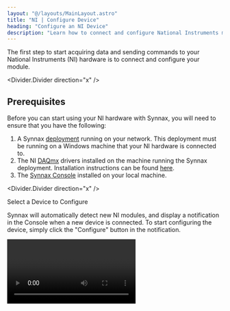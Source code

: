 ```yaml
---
layout: "@/layouts/MainLayout.astro"
title: "NI | Configure Device"
heading: "Configure an NI Device"
description: "Learn how to connect and configure National Instruments modules."
---
```



The first step to start acquiring data and sending commands to your 
National Instruments (NI) hardware is to connect and configure your module.

<Divider.Divider direction="x" />

## Prerequisites

Before you can start using your NI hardware with Synnax, you will need to 
ensure that you have the following:

1. A Synnax [deployment](/reference/cluster/quick-start) running on your
network. This deployment must be running on a Windows machine that your NI hardware is connected
to.
2. The NI [DAQmx](https://www.ni.com/en/support/documentation/supplemental/06/getting-started-with-ni-daqmx--main-page.html)
drivers installed on the machine running the Synnax deployment. Installation instructions
can be found [here](https://www.ni.com/en/support/downloads/drivers/download.ni-daq-mx.html#532710).
3. The [Synnax Console](/reference/console/get-started) installed on your local
machine.

<Divider.Divider direction="x" />

<StepText level="h2" step={1}>Select a Device to Configure</StepText>

Synnax will automatically detect new NI modules, and display a notification in the 
Console when a new device is connected. To start configuring the device,
simply click the "Configure" button in the notification.

<Video client:only="react" id="device-drivers/ni/configure-device/device-configure-from-notification" />

Alternatively, you can find connected devices in the resources toolbar. To 
open the device configuration dialog, right click on the device and select
"Configure".

<Video client:only="react" id="device-drivers/ni/configure-device/device-configure-from-resources" />

<Divider.Divider direction="x" />

<StepText level="h2" step={2}>Name Your Device</StepText>

The first step in the configuration dialog will prompt you to name your device. This name
will be used for your team to identify the device in the Console.

<Video client:only="react" id="device-drivers/ni/configure-device/device-configure-name" />

<Divider.Divider direction="x" />

<StepText level="h2" step={3}>Set the Device Identifier</StepText>

Next, you'll need to set a short device identifier. This identifier will be used to prefix
the names of all of the channels on your device. We've automatically generated a few 
suggestions, although you're welcome to choose your own.

<Video client:only="react" id="device-drivers/ni/configure-device/device-configure-id" />

<StepText level="h2" step={3}>Save the Configuration</StepText>

Once you're happy with the name and identifier, the last step is to save the configuration
by hitting the blue "Save" button in the bottom right corner.

<Video client:only="react" id="device-drivers/ni/configure-device/device-configure-save" />

## Next Steps

Now that you've configured your device, it's time to record data using a task. To read
data, you can start with a [Digital Read Task](/reference/device-drivers/ni/digital-read-task)
or an [Analog Read Task](/reference/device-drivers/ni/analog-read-task). To send commands, 
try a [Digital Write Task](/reference/device-drivers/ni/digital-write-task). 
